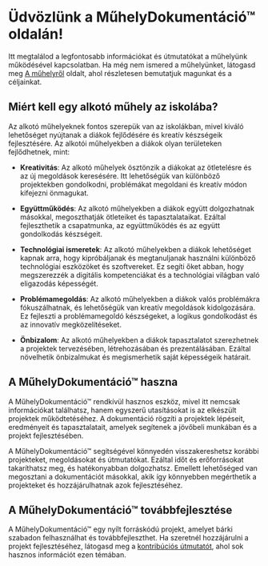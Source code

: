 
# Üdvözlünk a MűhelyDokumentáció™ oldalán!

Itt megtalálod a legfontosabb információkat és útmutatókat a műhelyünk működésével kapcsolatban. Ha még nem ismered a műhelyünket, látogasd meg [A műhelyről](/rolunk) oldalt, ahol részletesen bemutatjuk magunkat és a céljainkat.

## Miért kell egy alkotó műhely az iskolába?

Az alkotó műhelyeknek fontos szerepük van az iskolákban, mivel kiváló lehetőséget nyújtanak a diákok fejlődésére és kreatív készségeik fejlesztésére. Az alkotói műhelyekben a diákok olyan területeken fejlődhetnek, mint:

- **Kreativitás**: Az alkotó műhelyek ösztönzik a diákokat az ötletelésre és az új megoldások keresésére. Itt lehetőségük van különböző projektekben gondolkodni, problémákat megoldani és kreatív módon kifejezni önmagukat.

- **Együttműködés**: Az alkotó műhelyekben a diákok együtt dolgozhatnak másokkal, megoszthatják ötleteiket és tapasztalataikat. Ezáltal fejleszthetik a csapatmunka, az együttműködés és az együtt gondolkodás készségeit.

- **Technológiai ismeretek**: Az alkotó műhelyekben a diákok lehetőséget kapnak arra, hogy kipróbáljanak és megtanuljanak használni különböző technológiai eszközöket és szoftvereket. Ez segíti őket abban, hogy megszerezzék a digitális kompetenciákat és a technológiai világban való eligazodás képességét.

- **Problémamegoldás**: Az alkotó műhelyekben a diákok valós problémákra fókuszálhatnak, és lehetőségük van kreatív megoldások kidolgozására. Ez fejleszti a problémamegoldó készségeket, a logikus gondolkodást és az innovatív megközelítéseket.

- **Önbizalom**: Az alkotó műhelyekben a diákok tapasztalatot szerezhetnek a projektek tervezésében, létrehozásában és prezentálásában. Ezáltal növelhetik önbizalmukat és megismerhetik saját képességeik határait.

## A MűhelyDokumentáció™ haszna

A MűhelyDokumentáció™ rendkívül hasznos eszköz, mivel itt nemcsak információkat találhatsz, hanem egyszerű utasításokat is az elkészült projektek működtetéséhez. A dokumentáció rögzíti a projektek lépéseit, eredményeit és tapasztalatait, amelyek segítenek a jövőbeli munkában és a projekt fejlesztésében.

A MűhelyDokumentáció™ segítségével könnyedén visszakereshetsz korábbi projekteket, megoldásokat és útmutatókat. Ezáltal időt és erőforrásokat takaríthatsz meg, és hatékonyabban dolgozhatsz. Emellett lehetőséged van megosztani a dokumentációt másokkal, akik így könnyebben megérthetik a projekteket és hozzájárulhatnak azok fejlesztéséhez.

## A MűhelyDokumentáció™ továbbfejlesztése

A MűhelyDokumentáció™ egy nyílt forráskódú projekt, amelyet bárki szabadon felhasználhat és továbbfejleszthet. Ha szeretnél hozzájárulni a projekt fejlesztéséhez, látogasd meg a [kontribúciós útmutatót](/kontribucio), ahol sok hasznos információt ezen témában.
